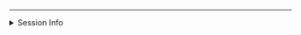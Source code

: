 <hr>

<details><summary>Session Info</summary>

<div style='font-size:12px;'>

```r
library(sessioninfo)

pkg_sesh <- session_info(pkgs = "attached")
quarto_version <- quarto::quarto_version()
pkg_sesh$platform$quarto <- paste(
  quarto::quarto_version(), "@", quarto::quarto_path()
  )
pkg_sesh
```

</div>

</details>
